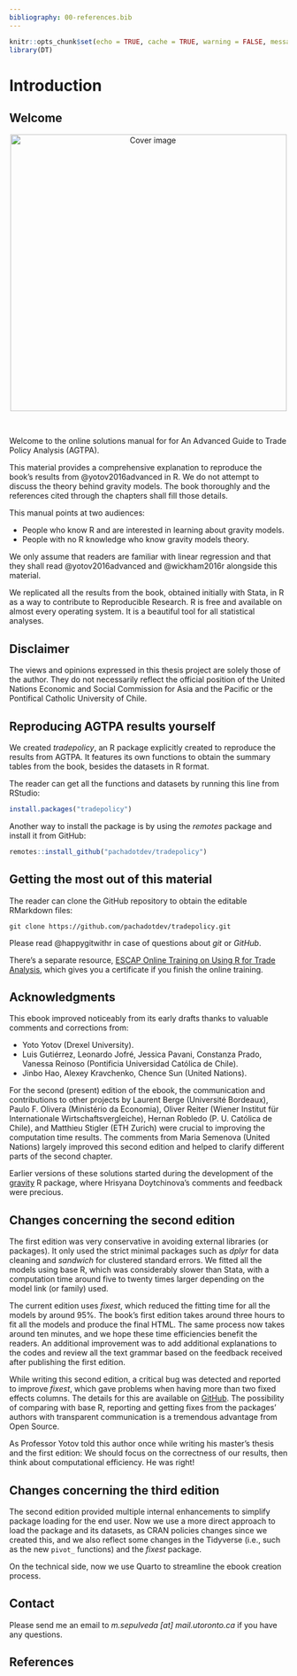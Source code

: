 ```yaml
---
bibliography: 00-references.bib
---
```


```r
knitr::opts_chunk$set(echo = TRUE, cache = TRUE, warning = FALSE, message = FALSE)
library(DT)
```

# Introduction {#intro}

## Welcome

<center>
<img src="cover.png" height="500" alt="Cover image" />
</center>

</br>

Welcome to the online solutions manual for for An Advanced Guide to Trade Policy Analysis (AGTPA).

This material provides a comprehensive explanation to reproduce the book's results from @yotov2016advanced in R. We do not attempt to discuss the theory behind gravity models. The book thoroughly and the references cited through the chapters shall fill those details.

This manual points at two audiences:

* People who know R and are interested in learning about gravity models.
* People with no R knowledge who know gravity models theory.

We only assume that readers are familiar with linear regression and that they shall read @yotov2016advanced and @wickham2016r alongside this material.

We replicated all the results from the book, obtained initially with Stata, in R as a way to contribute to Reproducible Research. R is free and available on almost every operating system. It is a beautiful tool for all statistical analyses.

## Disclaimer

The views and opinions expressed in this thesis project are solely those of the author. They do not necessarily reflect the official position of the United Nations Economic and Social Commission for Asia and the Pacific or the Pontifical Catholic University of Chile.

## Reproducing AGTPA results yourself

We created *tradepolicy*, an R package explicitly created to reproduce the results from AGTPA. It features its own functions to obtain the summary tables from the book, besides the datasets in R format.

The reader can get all the functions and datasets by running this line from RStudio:

```r
install.packages("tradepolicy")
```

Another way to install the package is by using the *remotes* package and install it from GitHub:

```r
remotes::install_github("pachadotdev/tradepolicy")
```

## Getting the most out of this material

The reader can clone the GitHub repository to obtain the editable RMarkdown files:

```
git clone https://github.com/pachadotdev/tradepolicy.git
```

Please read @happygitwithr in case of questions about *git* or *GitHub*.

There's a separate resource, [ESCAP Online Training on Using R for Trade Analysis](https://r.tiid.org/), which gives you a certificate if you finish 
the online training.

## Acknowledgments

This ebook improved noticeably from its early drafts thanks to valuable comments and corrections from:

* Yoto Yotov (Drexel University).
* Luis Gutiérrez, Leonardo Jofré, Jessica Pavani, Constanza Prado, Vanessa Reinoso (Pontificia Universidad Católica de Chile).
* Jinbo Hao, Alexey Kravchenko, Chence Sun (United Nations).

For the second (present) edition of the ebook, the communication and contributions to other projects by Laurent Berge (Université Bordeaux), Paulo F. Olivera (Ministério da Economia), Oliver Reiter (Wiener Institut für Internationale Wirtschaftsvergleiche), Hernan Robledo (P. U. Católica de Chile), and Matthieu Stigler (ETH Zurich) were crucial to improving the computation time results. The comments from Maria Semenova (United Nations) largely improved this second edition 
and helped to clarify different parts of the second chapter.

Earlier versions of these solutions started during the development of the [gravity](https://cran.r-project.org/package=gravity) R package, where Hrisyana Doytchinova's comments and feedback were precious.

## Changes concerning the second edition

The first edition was very conservative in avoiding external libraries (or packages). It only used the strict minimal packages such as *dplyr* for data cleaning and *sandwich* for clustered standard errors. We fitted all the models using base R, which was considerably slower than Stata, with a computation time around five to twenty times larger depending on the model link (or family) used.

The current edition uses *fixest*, which reduced the fitting time for all the models by around 95%. The book's first edition takes around three hours to fit all the models and produce the final HTML. The same process now takes around ten minutes, and we hope these time efficiencies benefit the readers. An additional improvement was to add additional explanations to the codes and review all the text grammar based on the feedback received after publishing the first edition.

While writing this second edition, a critical bug was detected and reported to improve *fixest*, which gave problems when having more than two fixed effects columns. The details for this are available on [GitHub](https://github.com/lrberge/fixest/issues/286). The possibility of comparing with base R, reporting and getting fixes from the packages' authors with transparent communication is a tremendous advantage from Open Source.

As Professor Yotov told this author once while writing his master's thesis and the first edition: We should focus on the correctness of our results, then think about computational efficiency. He was right!

## Changes concerning the third edition

The second edition provided multiple internal enhancements to simplify package loading for the end user. Now we use a more direct approach to load the package and its datasets, as CRAN policies changes since we created this, and we also reflect some changes in the Tidyverse (i.e., such as the new `pivot_` functions) and the *fixest* package.

On the technical side, now we use Quarto to streamline the ebook creation process.

## Contact

Please send me an email to *m.sepulveda* _[at]_ *mail.utoronto.ca* if you have any questions.

## References
